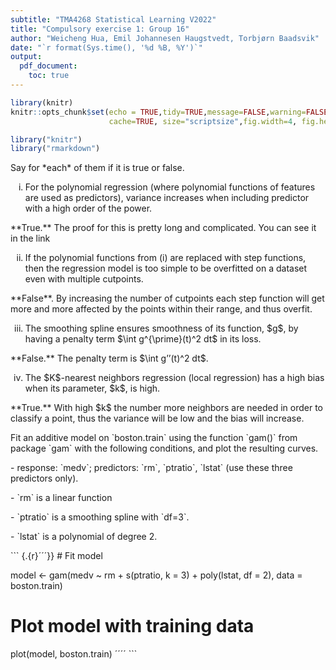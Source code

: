 ```yaml
---
subtitle: "TMA4268 Statistical Learning V2022"
title: "Compulsory exercise 1: Group 16"
author: "Weicheng Hua, Emil Johannesen Haugstvedt, Torbjørn Baadsvik"
date: "`r format(Sys.time(), '%d %B, %Y')`"
output: 
  pdf_document:
    toc: true
---
```


```r
library(knitr)
knitr::opts_chunk$set(echo = TRUE,tidy=TRUE,message=FALSE,warning=FALSE,strip.white=TRUE,prompt=FALSE,
                      cache=TRUE, size="scriptsize",fig.width=4, fig.height=3,fig.align = "center")

```

```r
library("knitr")
library("rmarkdown")
```

\section{Problem 1}

\subsection{a)}

\subsection{b)}

\subsection{c)}

\subsection{d)}

\section{Problem 2}

\subsection{a)}

\subsection{b)}

\section{Problem 3}

\subsection{a}

Say for \*each\* of them if it is true or false.

(i) For the polynomial regression (where polynomial functions of features are used as predictors), variance increases when including predictor with a high order of the power.

\*\*True.\*\* The proof for this is pretty long and complicated. You can see it in the link

(ii) If the polynomial functions from (i) are replaced with step functions, then the regression model is too simple to be overfitted on a dataset even with multiple cutpoints.

\*\*False\*\*. By increasing the number of cutpoints each step function will get more and more affected by the points within their range, and thus overfit.

(iii) The smoothing spline ensures smoothness of its function, \$g\$, by having a penalty term \$\\int g\^{\\prime}(t)\^2 dt\$ in its loss.

\*\*False.\*\* The penalty term is \$\\int g''(t)\^2 dt\$.

(iv) The \$K\$-nearest neighbors regression (local regression) has a high bias when its parameter, \$k\$, is high.

\*\*True.\*\* With high \$k\$ the number more neighbors are needed in order to classify a point, thus the variance will be low and the bias will increase.

\subsection{b}

Fit an additive model on \`boston.train\` using the function \`gam()\` from package \`gam\` with the following conditions, and plot the resulting curves.

\- response: \`medv\`; predictors: \`rm\`, \`ptratio\`, \`lstat\` (use these three predictors only).

\- \`rm\` is a linear function

\- \`ptratio\` is a smoothing spline with \`df=3\`.

\- \`lstat\` is a polynomial of degree 2.

``` {.{r}´´´}}
# Fit model

model <- gam(medv ~ rm + s(ptratio, k = 3) + poly(lstat, df = 2), data = boston.train)

# Plot model with training data

plot(model, boston.train)
´´´´
```

\subsection{a)}

\subsection{b)}

\section{Problem 4}

\subsection{a)}

\subsection{b)}

\subsection{c)}

\subsection{d)}

\section{Problem 5}

\subsection{a)}

\subsection{b)}

\section{Problem 6}

\subsection{a)}

\subsection{b)}

\subsection{c)}

\subsection{d)}
